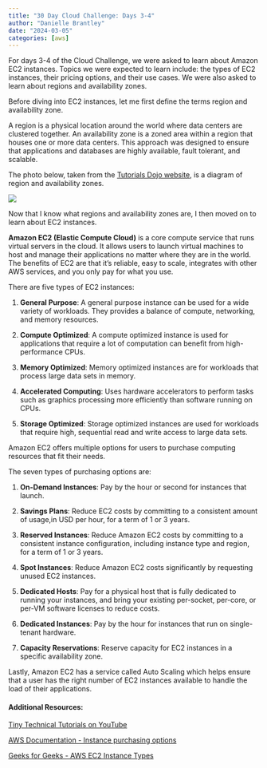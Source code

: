 ```yaml
---
title: "30 Day Cloud Challenge: Days 3-4"
author: "Danielle Brantley"
date: "2024-03-05"
categories: [aws]
---
```


For days 3-4 of the Cloud Challenge, we were asked to learn about Amazon EC2 instances. Topics we were expected to learn include: the types of EC2 instances, their pricing options, and their use cases. We were also asked to learn about regions and availability zones. 

Before diving into EC2 instances, let me first define the terms region and availability zone.

A region is a physical location around the world where data centers are clustered together. An availability zone is a zoned area within a region that houses one or more data centers. This approach was designed to ensure that applications and databases are highly available, fault tolerant, and scalable. 

The photo below, taken from the [Tutorials Dojo website](https://tutorialsdojo.com/aws-global-infrastructure/){target="_blank"}, is a diagram of region and availability zones.

![](aws_region.png)

Now that I know what regions and availability zones are, I then moved on to learn about EC2 instances. 

**Amazon EC2 (Elastic Compute Cloud)** is a core compute service that runs virtual servers in the cloud. It allows users to launch virtual machines to host and manage their applications no matter where they are in the world. The benefits of EC2 are that it's reliable, easy to scale, integrates with other AWS services, and you only pay for what you use.

There are five types of EC2 instances:

1. **General Purpose**: A general purpose instance can be used for a wide variety of workloads. They provides a balance of compute, networking, and memory resources.

2. **Compute Optimized**: A compute optimized instance is used for applications that require a lot of computation can benefit from high-performance CPUs.

3. **Memory Optimized**: Memory optimized instances are for workloads that process large data sets in memory.

4. **Accelerated Computing**: Uses hardware accelerators to perform tasks such as graphics processing more efficiently than software running on CPUs.

5. **Storage Optimized**: Storage optimized instances are used for workloads that require high, sequential read and write access to large data sets. 


Amazon EC2 offers multiple options for users to purchase computing resources that fit their needs. 

The seven types of purchasing options are:

1. **On-Demand Instances**: Pay by the hour or second for instances that launch.

2. **Savings Plans**: Reduce EC2 costs by committing to a consistent amount of usage,in USD per hour, for a term of 1 or 3 years.

3. **Reserved Instances**: Reduce Amazon EC2 costs by committing to a consistent instance configuration, including instance type and region, for a term of 1 or 3 years.

4. **Spot Instances**: Reduce Amazon EC2 costs significantly by requesting unused EC2 instances.

5. **Dedicated Hosts**: Pay for a physical host that is fully dedicated to running your instances, and bring your existing per-socket, per-core, or per-VM software licenses to reduce costs.

6. **Dedicated Instances**: Pay by the hour for instances that run on single-tenant hardware.

7. **Capacity Reservations**: Reserve capacity for EC2 instances in a specific availability zone.


Lastly, Amazon EC2 has a service called Auto Scaling which helps ensure that a user has the right number of EC2 instances available to handle the load of their applications.





#### **Additional Resources**: 

[Tiny Technical Tutorials on YouTube](https://www.youtube.com/watch?v=eaicwmnSdCs&list=PLwyXYwu8kL0wg9R_VMeXy0JiK5_c70IrV&index=6){target="_blank"}

[AWS Documentation - Instance purchasing options](https://docs.aws.amazon.com/AWSEC2/latest/UserGuide/instance-purchasing-options.html){target="_blank"}

[Geeks for Geeks - AWS EC2 Instance Types](https://www.geeksforgeeks.org/amazon-ec2-instance-types/){target="_blank"}


 